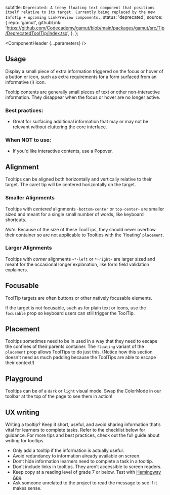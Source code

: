 


  subtitle: `Deprecated: A teeny floating text component that positions itself relative to its target. Currently being replaced by the new InfoTip + upcoming LinkPreview components.`,
  status: 'deprecated',
  source: {
    repo: 'gamut',
    githubLink:
      'https://github.com/Codecademy/gamut/blob/main/packages/gamut/src/Tip/DeprecatedToolTip/index.tsx',
  },
};

<Meta of={DeprecatedToolTipStories} />

<ComponentHeader {...parameters} />

<Callout text="This component is deprecated and should not be used in new designs." />

## Usage

Display a small piece of extra information triggered on the focus or hover of a button or icon, such as extra requirements for a form surfaced from an informative (i) icon.

Tooltip contents are generally small pieces of text or other non-interactive information.
They disappear when the focus or hover are no longer active.

### Best practices:

- Great for surfacing additional information that may or may not be relevant _without_ cluttering the core interface.

### When NOT to use:

- If you'd like interactive contents, use a <LinkTo id="Molecules/Popover">Popover</LinkTo>.

## Alignment

Tooltips can be aligned both horizontally and vertically relative to their target.
The caret tip will be centered horizontally on the target.

### Smaller Alignments

Tooltips with _centered_ alignments -`bottom-center` or `top-center`- are smaller sized and meant for a single small number of words, like keyboard shortcuts.

_Note:_ Because of the size of these ToolTips, they should never overflow their container so are not applicable to Tooltips with the 'floating' `placement`.

<Canvas of={DeprecatedToolTipStories.SmallAlignments} />

### Larger Alignments

Tooltips with _corner_ alignments -`*-left` or `*-right`- are larger sized and meant for the occasional longer explanation, like form field validation explainers.

<Canvas of={DeprecatedToolTipStories.LargerAlignments} />

## Focusable

ToolTip targets are often buttons or other natively focusable elements.

If the target is not focusable, such as for plain text or icons, use the `focusable` prop so keyboard users can still trigger the ToolTip.

<Canvas of={DeprecatedToolTipStories.Focusable} />

## Placement

Tooltips sometimes need to be in used in a way that they need to escape the confines of their parents container. The `floating` variant of the `placement` prop allows ToolTips to do just this. (Notice how this section doesn't need as much padding because the ToolTips are able to escape their context!)

<Canvas of={DeprecatedToolTipStories.Placement} />

## Playground

Tooltips can be of a `dark` or `light` visual mode. Swap the ColorMode in our toolbar at the top of the page to see them in action!

<Canvas sourceState="shown" of={DeprecatedToolTipStories.SmallAlignments} />

<Controls />

## UX writing

Writing a tooltip? Keep it short, useful, and avoid sharing information that’s vital for learners to complete tasks. Refer to the checklist below for guidance. For more tips and best practices, check out the full guide about <LinkTo id="ux-writing-component-guidelines-tooltip">writing for tooltips</LinkTo>.

- Only add a tooltip if the information is actually useful.
- Avoid redundancy to information already available on screen.
- Don’t hide information learners need to complete a task in a tooltip.
- Don’t include links in tooltips. They aren’t accessible to screen readers.
- Keep copy at a reading level of grade 7 or below. Test with [Hemingway App](https://hemingwayapp.com/).
- Ask someone unrelated to the project to read the message to see if it makes sense.

